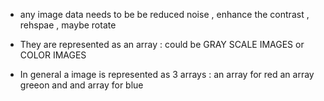 
* any image data  needs to  be  be reduced   noise , enhance the contrast , rehspae , maybe rotate  

* They are represented  as    an array : could  be GRAY SCALE  IMAGES  or COLOR IMAGES
* In general a image is represented as    3  arrays   :  an array for red  an  array greeon and and array   for blue
